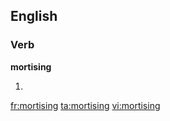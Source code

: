 ==English==

===Verb===
'''mortising'''

# {{present participle of|[[mortise]]}}

[[fr:mortising]]
[[ta:mortising]]
[[vi:mortising]]